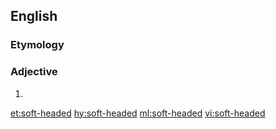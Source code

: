 ==English==

===Etymology===
{{suffix|soft|headed|lang=en}}

===Adjective===
{{en-adj}}

# {{alternative spelling of|softheaded|lang=en}}

[[et:soft-headed]]
[[hy:soft-headed]]
[[ml:soft-headed]]
[[vi:soft-headed]]